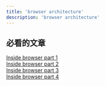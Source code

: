 ```yaml
---
title: 'browser architecture'
description: 'browser architecture'
---
```


## 必看的文章
[Inside browser part 1](https://developer.chrome.com/blog/inside-browser-part1) <br/>
[Inside browser part 2](https://developer.chrome.com/blog/inside-browser-part2) <br/>
[Inside browser part 3](https://developer.chrome.com/blog/inside-browser-part3) <br/>
[Inside browser part 4](https://developer.chrome.com/blog/inside-browser-part4) <br/>

